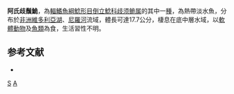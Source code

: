 {{Speciesbox 
| taxon = Synodontis afrofischeri
| authority = [[Hilgendorf|Hilgendorf]], 1888
| status = LC
| status_system = IUCN3.1
| synonyms = *''Synodontis afrofisheri'', Hilgendorf, 1888
}}

'''阿氏歧鬚鮠'''，為[[輻鰭魚綱|輻鰭魚綱]][[鯰形目|鯰形目]][[倒立鯰科|倒立鯰科]][[歧须𬶏属|歧须𬶏属]]的其中一[[種|種]]，為熱帶淡水魚，分布於[[非洲|非洲]][[維多利亞湖|維多利亞湖]]、[[尼羅河|尼羅河]]流域，體長可達17.7公分，棲息在底中層水域，以[[軟體動物|軟體動物]]及[[魚類|魚類]]為食，生活習性不明。

==参考文献==
*{{FishBase_species|genus=Synodontis|species=afrofischeri|year=2015|month=5}}

{{Taxonbar}}

[[Category:1888年描述的鱼类|S]]
[[Category:歧鬚鮠屬|A]]